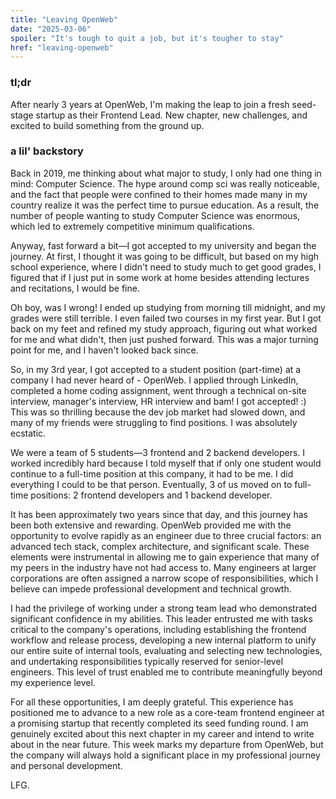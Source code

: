 ```yaml
---
title: "Leaving OpenWeb"
date: "2025-03-06"
spoiler: "It's tough to quit a job, but it's tougher to stay"
href: "leaving-openweb"
---
```


### tl;dr

After nearly 3 years at OpenWeb, I'm making the leap to join a fresh seed-stage startup as their Frontend Lead. New chapter, new challenges, and excited to build something from the ground up.

### a lil' backstory

Back in 2019, me thinking about what major to study, I only had one thing in mind: Computer Science. The hype around comp sci was really noticeable, and the fact that people were confined to their homes made many in my country realize it was the perfect time to pursue education. As a result, the number of people wanting to study Computer Science was enormous, which led to extremely competitive minimum qualifications.

Anyway, fast forward a bit—I got accepted to my university and began the journey. At first, I thought it was going to be difficult, but based on my high school experience, where I didn't need to study much to get good grades, I figured that if I just put in some work at home besides attending lectures and recitations, I would be fine.

Oh boy, was I wrong! I ended up studying from morning till midnight, and my grades were still terrible. I even failed two courses in my first year. But I got back on my feet and refined my study approach, figuring out what worked for me and what didn't, then just pushed forward. This was a major turning point for me, and I haven't looked back since.

So, in my 3rd year, I got accepted to a student position (part-time) at a company I had never heard of - OpenWeb. I applied through LinkedIn, completed a home coding assignment, went through a technical on-site interview, manager's interview, HR interview and bam! I got accepted! :) This was so thrilling because the dev job market had slowed down, and many of my friends were struggling to find positions. I was absolutely ecstatic.

We were a team of 5 students—3 frontend and 2 backend developers. I worked incredibly hard because I told myself that if only one student would continue to a full-time position at this company, it had to be me. I did everything I could to be that person. Eventually, 3 of us moved on to full-time positions: 2 frontend developers and 1 backend developer.

It has been approximately two years since that day, and this journey has been both extensive and rewarding. OpenWeb provided me with the opportunity to evolve rapidly as an engineer due to three crucial factors: an advanced tech stack, complex architecture, and significant scale. These elements were instrumental in allowing me to gain experience that many of my peers in the industry have not had access to. Many engineers at larger corporations are often assigned a narrow scope of responsibilities, which I believe can impede professional development and technical growth.

I had the privilege of working under a strong team lead who demonstrated significant confidence in my abilities. This leader entrusted me with tasks critical to the company's operations, including establishing the frontend workflow and release process, developing a new internal platform to unify our entire suite of internal tools, evaluating and selecting new technologies, and undertaking responsibilities typically reserved for senior-level engineers. This level of trust enabled me to contribute meaningfully beyond my experience level.

For all these opportunities, I am deeply grateful. This experience has positioned me to advance to a new role as a core-team frontend engineer at a promising startup that recently completed its seed funding round. I am genuinely excited about this next chapter in my career and intend to write about in the near future. This week marks my departure from OpenWeb, but the company will always hold a significant place in my professional journey and personal development.

LFG.
